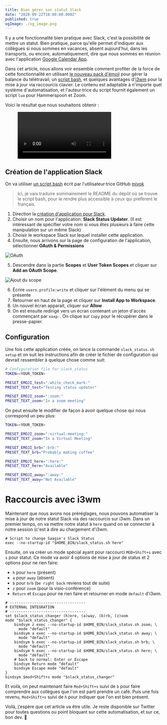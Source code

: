 ```yaml
---
title: Bien gérer son statut Slack
date: "2020-09-22T18:00:00.000Z"
published: true
ogImage: ./og_image.png
---
```


Il y a une fonctionnalité bien pratique avec Slack, c'est la possibilité de
mettre un statut. Bien pratique, parce qu'elle permet d'indiquer aux collègues
si nous sommes en vacances, absent aujourd'hui, dans les transports, ou encore,
automatiquement, dire que nous sommes en réunion avec l'application
[Google Calendar App](https://slack.com/app-pages/google-calendar).

Dans cet article, nous allons voir ensemble comment profiter de la force de
cette fonctionnalité en utilisant [le nouveau pack d'émoji](https://slackhq.com/new-emoji-pack-to-help-with-your-remote-work-balance)
pour gérer la balance du télétravail, un [script bash](https://github.com/mivok/slack_status_updater/blob/master/slack_status.sh),
et quelques avantages d'[i3wm](https://i3wm.org/) pour la mise à jour via
raccourcis clavier. Le contenu est adaptable à n'importe quel système
d'automatisation, et l'auteur·trice du script fournit également un script `lua`
pour Hammerspoon et Zoom.

Voici le résultat que nous souhaitons obtenir :

<figure>
  <video controls allowfullscreen>
    <source src="slack-status-update.mp4" type="video/mp4" />
  </video>
</figure>

## Création de l'application Slack

On va utiliser [un script bash](https://github.com/mivok/slack_status_updater) écrit par l'utilisateur·trice GitHub [mivok](https://github.com/mivok)

> Ici, je vais traduire sommairement le README du dépôt où se trouve le script bash, pour le rendre plus accessible à ceux qui préfèrent le français.

1. Direction la [création d'application pour Slack](https://api.slack.com/apps/new).
2. Choisir un nom pour l'application: **Slack Status Updater**. (Il est intéressant de spécifier votre nom si vous êtes plusieurs à faire cette manipulation sur un même Slack)
3. Choisir le workspace Slack sur lequel installer cette application.
4. Ensuite, nous arrivons sur la page de configuration de l'application, sélectionner **OAuth & Permissions**

![OAuth](oauth.png)

5. Descendre dans la partie **Scopes** et **User Token Scopes** et cliquer sur **Add an OAuth Scope**.

![Ajout du scope](add-scope.png)

6. Écrire `users.profile:write` et cliquer sur l'élément du menu qui se présente
7. Retourner en haut de la page et cliquer sur **Install App to Workspace**.
8. Un nouvel écran apparait, cliquer sur **Allow**
9. On est ensuite redirigé vers un écran contenant un jeton d'accès commençant par `xoxp-`. On clique sur `Copy` pour le récupérer dans le presse-papier.

## Configuration

Une fois cette application créée, on lance la commande `slack_status.sh setup` et on suit les instructions afin de créer le fichier de configuration qui devrait ressembler à quelque chose comme suit:

```bash
# Configuration file for slack_status
TOKEN=<YOUR_TOKEN>

PRESET_EMOJI_test=":white_check_mark:"
PRESET_TEXT_test="Testing status updater"

PRESET_EMOJI_zoom=":zoom:"
PRESET_TEXT_zoom="In a zoom meeting"
```

On peut ensuite le modifier de façon à avoir quelque chose qui nous correspond un peu plus:

```bash
TOKEN=<YOUR_TOKEN>

PRESET_EMOJI_zoom=":virtual-meeting:"
PRESET_TEXT_zoom="In a Virtual Meeting"

PRESET_EMOJI_brb=":brb:"
PRESET_TEXT_brb="Probably making coffee"

PRESET_EMOJI_here=":here:"
PRESET_TEXT_here="Available"

PRESET_EMOJI_away=":away:"
PRESET_TEXT_away="Not Available"
```

# Raccourcis avec i3wm

Maintenant que nous avons nos préréglages, nous pouvons automatiser la mise à jour de notre statut Slack via des raccourcis sur i3wm. Dans un premier temps, on va mettre notre statut à `here` quand on se connecter à notre session (c'est à dire au chargement d'i3wm.

```
# Script to change Saagie's Slack Status
exec --no-startup-id "$HOME_BIN/slack_status.sh here"
```

Ensuite, on va créer un mode spécial ayant pour raccourci `MOD+Shift+s` avec `s` pour statut. Ce mode va avoir 4 options de mise à jour de status et 2 options pour ne rien faire:

- `h` pour `here` (présent)
- `a` pour `away` (absent)
- `b` pour `brb` (`be right back` reviens tout de suite)
- `z` pour `zoom` (pour la visio-conférence)
- `Return` et `Escape` pour ne rien faire et retourner en mode `default` d'i3wm.

```
# ----------------------------------
# EXTERNAL INTEGRATION
# ----------------------------------
set $slack_status_changer (h)ere, (a)way, (b)rb, (z)oom
mode "$slack_status_changer" {
    bindsym z exec --no-startup-id $HOME_BIN/slack_status.sh zoom; \
      mode "default"
    bindsym a exec --no-startup-id $HOME_BIN/slack_status.sh away; \
      mode "default"
    bindsym b exec --no-startup-id $HOME_BIN/slack_status.sh brb; \
      mode "default"
    bindsym h exec --no-startup-id $HOME_BIN/slack_status.sh here; \
      mode "default"
    # back to normal: Enter or Escape
    bindsym Return mode "default"
    bindsym Escape mode "default"
}
bindsym $mod+Shift+s mode "$slack_status_changer"
```

Et voilà, on peut maintenant faire `Mod+Shift+s` suivi de `b` pour faire comprendre aux collègues que l'on est parti prendre un café. Puis une fois revenu, `Mod+Shift+s` suivi de `h` pour indiquer que l'on est bien présent.

Voilà, j'espère que cet article va être utile. Je reste disponible sur Twitter pour toutes questions ou point bloquant sur cette automatisation, et sur ce, bon dev. 👋
